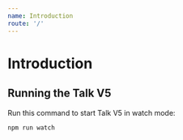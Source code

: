 ```yaml
---
name: Introduction
route: '/'
---
```


# Introduction

## Running the Talk V5

Run this command to start Talk V5 in watch mode:

```sh
npm run watch
```

